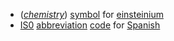 *(''[[chemistry]]'') [[symbol]] for [[einsteinium]]
*[[IS0]] [[abbreviation]] [[code]] for [[Spanish]]